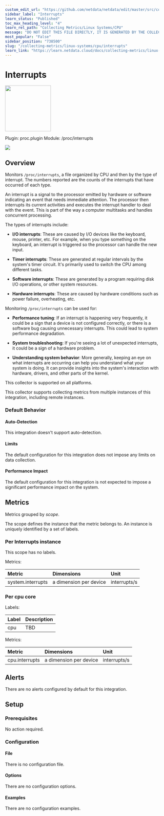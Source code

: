 ```yaml
---
custom_edit_url: "https://github.com/netdata/netdata/edit/master/src/collectors/proc.plugin/metadata.yaml"
sidebar_label: "Interrupts"
learn_status: "Published"
toc_max_heading_level: "4"
learn_rel_path: "Collecting Metrics/Linux Systems/CPU"
message: "DO NOT EDIT THIS FILE DIRECTLY, IT IS GENERATED BY THE COLLECTOR'S metadata.yaml FILE"
most_popular: "False"
sidebar_position: "738500"
slug: "/collecting-metrics/linux-systems/cpu/interrupts"
learn_link: "https://learn.netdata.cloud/docs/collecting-metrics/linux-systems/cpu/interrupts"
---
```



# Interrupts


<img src="https://netdata.cloud/img/linuxserver.svg" width="150"/>


Plugin: proc.plugin
Module: /proc/interrupts

<img src="https://img.shields.io/badge/maintained%20by-Netdata-%2300ab44" />

## Overview

Monitors `/proc/interrupts`, a file organized by CPU and then by the type of interrupt.
The numbers reported are the counts of the interrupts that have occurred of each type.

An interrupt is a signal to the processor emitted by hardware or software indicating an event that needs
immediate attention. The processor then interrupts its current activities and executes the interrupt handler
to deal with the event. This is part of the way a computer multitasks and handles concurrent processing.

The types of interrupts include:

- **I/O interrupts**: These are caused by I/O devices like the keyboard, mouse, printer, etc. For example, when
  you type something on the keyboard, an interrupt is triggered so the processor can handle the new input.

- **Timer interrupts**: These are generated at regular intervals by the system's timer circuit. It's primarily
  used to switch the CPU among different tasks.

- **Software interrupts**: These are generated by a program requiring disk I/O operations, or other system resources.

- **Hardware interrupts**: These are caused by hardware conditions such as power failure, overheating, etc.

Monitoring `/proc/interrupts` can be used for:

- **Performance tuning**: If an interrupt is happening very frequently, it could be a sign that a device is not
  configured correctly, or there is a software bug causing unnecessary interrupts. This could lead to system
  performance degradation.

- **System troubleshooting**: If you're seeing a lot of unexpected interrupts, it could be a sign of a hardware problem.

- **Understanding system behavior**: More generally, keeping an eye on what interrupts are occurring can help you
  understand what your system is doing. It can provide insights into the system's interaction with hardware,
  drivers, and other parts of the kernel.




This collector is supported on all platforms.

This collector supports collecting metrics from multiple instances of this integration, including remote instances.


### Default Behavior

#### Auto-Detection

This integration doesn't support auto-detection.

#### Limits

The default configuration for this integration does not impose any limits on data collection.

#### Performance Impact

The default configuration for this integration is not expected to impose a significant performance impact on the system.


## Metrics

Metrics grouped by *scope*.

The scope defines the instance that the metric belongs to. An instance is uniquely identified by a set of labels.



### Per Interrupts instance



This scope has no labels.

Metrics:

| Metric | Dimensions | Unit |
|:------|:----------|:----|
| system.interrupts | a dimension per device | interrupts/s |

### Per cpu core



Labels:

| Label      | Description     |
|:-----------|:----------------|
| cpu | TBD |

Metrics:

| Metric | Dimensions | Unit |
|:------|:----------|:----|
| cpu.interrupts | a dimension per device | interrupts/s |



## Alerts

There are no alerts configured by default for this integration.


## Setup

### Prerequisites

No action required.

### Configuration

#### File

There is no configuration file.
#### Options



There are no configuration options.

#### Examples
There are no configuration examples.


